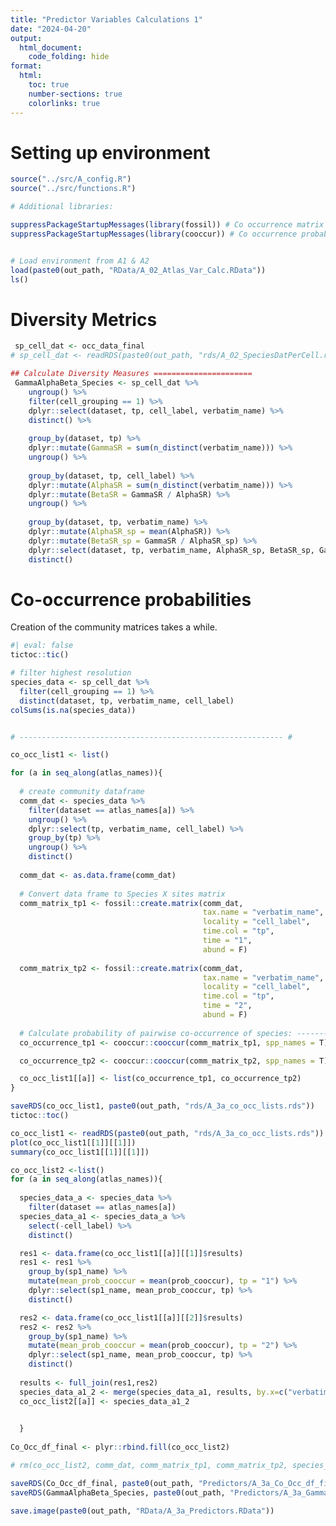 ```yaml
---
title: "Predictor Variables Calculations 1"
date: "2024-04-20"
output:
  html_document:
    code_folding: hide
format:
  html:
    toc: true
    number-sections: true
    colorlinks: true
---
```


# Setting up environment
```r

source("../src/A_config.R")
source("../src/functions.R")

# Additional libraries:

suppressPackageStartupMessages(library(fossil)) # Co occurrence matrix
suppressPackageStartupMessages(library(cooccur)) # Co occurrence probability


# Load environment from A1 & A2
load(paste0(out_path, "RData/A_02_Atlas_Var_Calc.RData"))
ls()
```


# Diversity Metrics

```r
 sp_cell_dat <- occ_data_final
# sp_cell_dat <- readRDS(paste0(out_path, "rds/A_02_SpeciesDatPerCell.rds"))

## Calculate Diversity Measures ======================
 GammaAlphaBeta_Species <- sp_cell_dat %>% 
    ungroup() %>%
    filter(cell_grouping == 1) %>%
    dplyr::select(dataset, tp, cell_label, verbatim_name) %>%
    distinct() %>%
  
    group_by(dataset, tp) %>%
    dplyr::mutate(GammaSR = sum(n_distinct(verbatim_name))) %>%
    ungroup() %>%
  
    group_by(dataset, tp, cell_label) %>%
    dplyr::mutate(AlphaSR = sum(n_distinct(verbatim_name))) %>%
    dplyr::mutate(BetaSR = GammaSR / AlphaSR) %>%
    ungroup() %>%
  
    group_by(dataset, tp, verbatim_name) %>%
    dplyr::mutate(AlphaSR_sp = mean(AlphaSR)) %>%
    dplyr::mutate(BetaSR_sp = GammaSR / AlphaSR_sp) %>%
    dplyr::select(dataset, tp, verbatim_name, AlphaSR_sp, BetaSR_sp, GammaSR) %>%
    distinct()

```

# Co-occurrence probabilities
Creation of the community matrices takes a while.

```r
#| eval: false
tictoc::tic()

# filter highest resolution
species_data <- sp_cell_dat %>% 
  filter(cell_grouping == 1) %>% 
  distinct(dataset, tp, verbatim_name, cell_label) 
colSums(is.na(species_data))


# ----------------------------------------------------------- #

co_occ_list1 <- list()

for (a in seq_along(atlas_names)){
  
  # create community dataframe
  comm_dat <- species_data %>% 
    filter(dataset == atlas_names[a]) %>%
    ungroup() %>%
    dplyr::select(tp, verbatim_name, cell_label) %>%    
    group_by(tp) %>% 
    ungroup() %>% 
    distinct()
  
  comm_dat <- as.data.frame(comm_dat)
  
  # Convert data frame to Species X sites matrix
  comm_matrix_tp1 <- fossil::create.matrix(comm_dat, 
                                           tax.name = "verbatim_name", 
                                           locality = "cell_label", 
                                           time.col = "tp", 
                                           time = "1", 
                                           abund = F)
  
  comm_matrix_tp2 <- fossil::create.matrix(comm_dat, 
                                           tax.name = "verbatim_name", 
                                           locality = "cell_label", 
                                           time.col = "tp", 
                                           time = "2", 
                                           abund = F)
  
  # Calculate probability of pairwise co-occurrence of species: ----------- #
  co_occurrence_tp1 <- cooccur::cooccur(comm_matrix_tp1, spp_names = T)

  co_occurrence_tp2 <- cooccur::cooccur(comm_matrix_tp2, spp_names = T)

  co_occ_list1[[a]] <- list(co_occurrence_tp1, co_occurrence_tp2)
}

saveRDS(co_occ_list1, paste0(out_path, "rds/A_3a_co_occ_lists.rds"))
tictoc::toc()
```


```r
co_occ_list1 <- readRDS(paste0(out_path, "rds/A_3a_co_occ_lists.rds"))
plot(co_occ_list1[[1]][[1]])
summary(co_occ_list1[[1]][[1]])
```

```r

co_occ_list2 <-list()
for (a in seq_along(atlas_names)){
  
  species_data_a <- species_data %>% 
    filter(dataset == atlas_names[a])
  species_data_a1 <- species_data_a %>% 
    select(-cell_label) %>% 
    distinct()

  res1 <- data.frame(co_occ_list1[[a]][[1]]$results) 
  res1 <- res1 %>% 
    group_by(sp1_name) %>%
    mutate(mean_prob_cooccur = mean(prob_cooccur), tp = "1") %>% 
    dplyr::select(sp1_name, mean_prob_cooccur, tp) %>% 
    distinct()

  res2 <- data.frame(co_occ_list1[[a]][[2]]$results) 
  res2 <- res2 %>% 
    group_by(sp1_name) %>%
    mutate(mean_prob_cooccur = mean(prob_cooccur), tp = "2") %>% 
    dplyr::select(sp1_name, mean_prob_cooccur, tp) %>% 
    distinct()
  
  results <- full_join(res1,res2)
  species_data_a1_2 <- merge(species_data_a1, results, by.x=c("verbatim_name", "tp"), by.y = c("sp1_name", "tp"), all = T)
  co_occ_list2[[a]] <- species_data_a1_2
  

  }
 
Co_Occ_df_final <- plyr::rbind.fill(co_occ_list2)

# rm(co_occ_list2, comm_dat, comm_matrix_tp1, comm_matrix_tp2, species_data, species_data_a, species_data_a1, species_data_a1_2, a, co_occ_list1, co_occurrence_tp1, co_occurrence_tp2)

```


```r
saveRDS(Co_Occ_df_final, paste0(out_path, "Predictors/A_3a_Co_Occ_df_final.rds"))
saveRDS(GammaAlphaBeta_Species, paste0(out_path, "Predictors/A_3a_GammaAlphaBeta_Species.rds"))

save.image(paste0(out_path, "RData/A_3a_Predictors.RData"))
```
